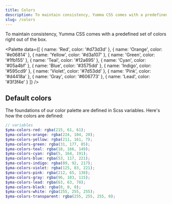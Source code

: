 ```yaml
---
title: Colors
description: To maintain consistency, Yumma CSS comes with a predefined set of colors right out of the box.
slug: /colors
---
```



To maintain consistency, Yumma CSS comes with a predefined set of colors right out of the box.

<Palette
  data={[
    {
      name: 'Red',
      color: '#d73d3d'
    },
    {
      name: 'Orange',
      color: '#e06814'
    },
    {
      name: 'Yellow',
      color: '#d3a107'
    },
    {
      name: 'Green',
      color: '#1fb155'
    },
    {
      name: 'Teal',
      color: '#12a695'
    },
    {
      name: 'Cyan',
      color: '#05a4bf'
    },
    {
      name: 'Blue',
      color: '#3575dd'
    },
    {
      name: 'Indigo',
      color: '#595cd9'
    },
    {
      name: 'Violet',
      color: '#7d53dd'
    },
    {
      name: 'Pink',
      color: '#d4418a'
    },
    {
      name: 'Gray',
      color: '#606773'
    },
    {
      name: 'Lead',
      color: '#3f3f4e'
    }
  ]}
/>

## Default colors

The foundations of our color palette are defined in Scss variables. Here's how the colors are defined:

```scss
// variables
$yma-colors-red: rgba(215, 61, 61);
$yma-colors-orange: rgba(224, 104, 20);
$yma-colors-yellow: rgba(211, 161, 7);
$yma-colors-green: rgba(31, 177, 85);
$yma-colors-teal: rgba(18, 166, 149);
$yma-colors-cyan: rgba(5, 164, 191);
$yma-colors-blue: rgba(53, 117, 221);
$yma-colors-indigo: rgba(89, 92, 217);
$yma-colors-violet: rgba(125, 83, 221);
$yma-colors-pink: rgba(212, 65, 138);
$yma-colors-gray: rgba(96, 103, 115);
$yma-colors-lead: rgba(63, 63, 78);
$yma-colors-black: rgba(0, 0, 0);
$yma-colors-white: rgba(255, 255, 255);
$yma-colors-transparent: rgba(255, 255, 255, 0);
```